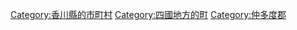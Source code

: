 {{Commonscat|Kotohira, Kagawa}}
{{Catmore}}

{{DEFAULTSORT:Kotohira}}
[[Category:香川縣的市町村|Category:香川縣的市町村]]
[[Category:四國地方的町|Category:四國地方的町]]
[[Category:仲多度郡|Category:仲多度郡]]